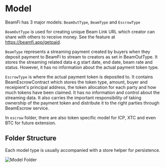 # Model

BeamFi has 3 major models: `BeamOutType`, `BeamType` and `EscrowType`

`BeamOutType` is used for creating unique Beam Link URL which creator can share with others to receive money.
See the feature at https://beamfi.app/getpaid.

`BeamType` represents a streaming payment created by buyers when they deposit payment to BeamFi to stream to creators as set in BeamOutType.
It stores the streaming related data e.g start date, end date, beam rate and status. However, it has no information about the actual payment token type.

`EscrowType` is where the actual payment token is deposited to. It contains BeamEscrowContract which stores the token type, amount, buyer and receipient's principal address, the token allocation for each party and how much tokens have been claimed. It has no information and control about the streaming data.
It also carries the important responsibility of taking ownership of the payment token and distribute it to the right parties through BeamEscrow service.

In `escrow` folder, there are also token specific model for ICP, XTC and even BTC for future extension.

## Folder Structure

Each model type is usually accompanied with a store helper for persistence.


<div style={{ paddingTop: "22px" }}>
  <Image src="/folder-model.png" alt="Model Folder" width={206} height={500} />
</div>
